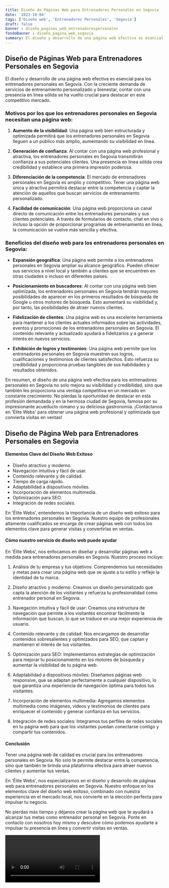 ```yaml
---
title: Diseño de Páginas Web para Entrenadores Personales en Segovia
date: '2023-10-04'
tags: ['Diseño web', 'Entrenadores Personales', 'Segovia']
draft: false
banner : diseño_paginas_web_entrenadorespersonales
fondoBanner : diseño_pagina_web_segovia
summary: El diseño y desarrollo de una página web efectiva es esencial para los entrenadores personales en Segovia. Con la creciente demanda de servicios de entrenamiento personalizado y bienestar, contar con una presencia en línea sólida se ha vuelto crucial para destacar en este competitivo mercado.  
---
```


## Diseño de Páginas Web para Entrenadores Personales en Segovia

El diseño y desarrollo de una página web efectiva es esencial para los entrenadores personales en Segovia. Con la creciente demanda de servicios de entrenamiento personalizado y bienestar, contar con una presencia en línea sólida se ha vuelto crucial para destacar en este competitivo mercado.  

### Motivos por los que los entrenadores personales en Segovia necesitan una página web:

1. **Aumento de la visibilidad**: Una página web bien estructurada y optimizada permitirá que los entrenadores personales en Segovia lleguen a un público más amplio, aumentando su visibilidad en línea.

2. **Generación de confianza**: Al contar con una página web profesional y atractiva, los entrenadores personales en Segovia transmitirán confianza a sus potenciales clientes. Una presencia en línea sólida crea credibilidad y establece una primera impresión poderosa.

3. **Diferenciación de la competencia**: El mercado de entrenadores personales en Segovia es amplio y competitivo. Tener una página web única y atractiva permitirá destacar entre la competencia y captar la atención de aquellos que buscan servicios de entrenamiento personalizado.

4. **Facilidad de comunicación**: Una página web proporciona un canal directo de comunicación entre los entrenadores personales y sus clientes potenciales. A través de formularios de contacto, chat en vivo o incluso la opción de proporcionar programas de entrenamiento en línea, la comunicación se vuelve más sencilla y efectiva.

### Beneficios del diseño web para los entrenadores personales en Segovia:

- **Expansión geográfica**: Una página web permite a los entrenadores personales en Segovia ampliar su alcance geográfico. Pueden ofrecer sus servicios a nivel local y también a clientes que se encuentren en otras ciudades o incluso en diferentes países.

- **Posicionamiento en buscadores**: Al contar con una página web bien optimizada, los entrenadores personales en Segovia tendrán mayores posibilidades de aparecer en los primeros resultados de búsqueda de Google u otros motores de búsqueda. Esto aumentará su visibilidad y, por tanto, las posibilidades de atraer nuevos clientes.

- **Fidelización de clientes**: Una página web es una excelente herramienta para mantener a los clientes actuales informados sobre las actividades, eventos y promociones de los entrenadores personales en Segovia. El contenido relevante y actualizado ayudará a fidelizarlos y a generar interés en nuevos servicios.

- **Exhibición de logros y testimonios**: Una página web permite que los entrenadores personales en Segovia muestren sus logros, cualificaciones y testimonios de clientes satisfechos. Esto refuerza su credibilidad y proporciona pruebas tangibles de sus habilidades y resultados obtenidos.

En resumen, el diseño de una página web efectiva para los entrenadores personales en Segovia no solo mejora su visibilidad y credibilidad, sino que también les proporciona una ventaja competitiva en un mercado en constante crecimiento. No pierdas la oportunidad de destacar en esta profesión demandada y en la hermosa ciudad de Segovia, famosa por su impresionante acueducto romano y su deliciosa gastronomía. ¡Contáctanos en 'Élite Webs' para obtener una página web profesional y optimizada que convierta visitas en ventas!

<GifSeo />

<Cta />

## Diseño de Página Web para Entrenadores Personales en Segovia

#### Elementos Clave del Diseño Web Exitoso

- Diseño atractivo y moderno.
- Navegación intuitiva y fácil de usar.
- Contenido relevante y de calidad.
- Tiempo de carga rápido.
- Adaptabilidad a dispositivos móviles.
- Incorporación de elementos multimedia.
- Optimización para SEO.
- Integración de redes sociales.

En 'Élite Webs', entendemos la importancia de un diseño web exitoso para los entrenadores personales en Segovia. Nuestro equipo de profesionales altamente cualificados se encarga de crear páginas web con todos los elementos clave para generar visitas y convertirlas en ventas.

#### Cómo nuestro servicio de diseño web puede ayudar

En 'Élite Webs', nos enfocamos en diseñar y desarrollar páginas web a medida para entrenadores personales en Segovia. Nuestro proceso incluye:

1. Análisis de tu empresa y tus objetivos: Comprendemos tus necesidades y metas para crear una página web que se ajuste a tu estilo y refleje la identidad de tu marca.

2. Diseño atractivo y moderno: Creamos un diseño personalizado que capta la atención de los visitantes y refuerza tu profesionalidad como entrenador personal en Segovia.

3. Navegación intuitiva y fácil de usar: Creamos una estructura de navegación que permite a los visitantes encontrar fácilmente la información que buscan, lo que se traduce en una mejor experiencia de usuario.

4. Contenido relevante y de calidad: Nos encargamos de desarrollar contenidos sobresalientes y optimizados para SEO, que captan y mantienen el interés de tus visitantes.

5. Optimización para SEO: Implementamos estrategias de optimización para mejorar tu posicionamiento en los motores de búsqueda y aumentar la visibilidad de tu página web.

6. Adaptabilidad a dispositivos móviles: Diseñamos páginas web responsive, que se adaptan perfectamente a cualquier dispositivo, lo que garantiza una experiencia de navegación óptima para todos tus visitantes.

7. Incorporación de elementos multimedia: Agregamos elementos multimedia como imágenes, videos y testimonios de clientes para enriquecer el contenido y generar confianza en tus servicios.

8. Integración de redes sociales: Integramos tus perfiles de redes sociales en tu página web para que los visitantes puedan conectarse contigo y compartir tus contenidos.

#### Conclusión

Tener una página web de calidad es crucial para los entrenadores personales en Segovia. No solo te permite destacar entre la competencia, sino que también te brinda una plataforma efectiva para atraer nuevos clientes y aumentar tus ventas.

En 'Élite Webs', nos especializamos en el diseño y desarrollo de páginas web para entrenadores personales en Segovia. Nuestro enfoque en los elementos clave del diseño web exitoso, combinado con nuestra experiencia en el mercado local, nos convierte en la elección perfecta para impulsar tu negocio.

No pierdas más tiempo y déjanos crear la página web que te ayudará a alcanzar tus metas como entrenador personal en Segovia. Ponte en contacto con nosotros hoy mismo y descubre cómo podemos ayudarte a impulsar tu presencia en línea y convertir visitas en ventas.

<Video />

<CtaBot job='Entrenadores Personales' city='Segovia'/>

<Gmaps query='Segovia+españa+maps' />